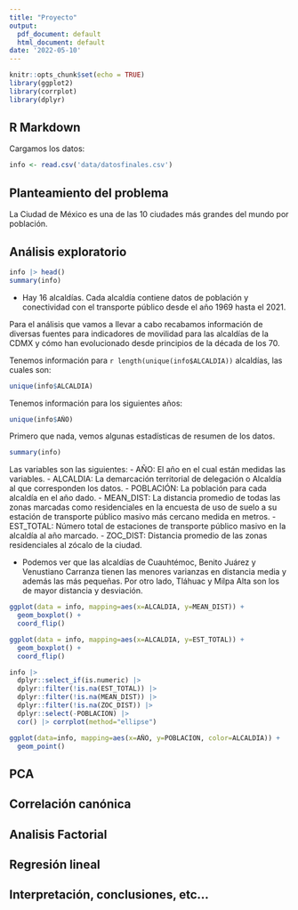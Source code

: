 ---
title: "Proyecto"
output:
  pdf_document: default
  html_document: default
date: '2022-05-10'
---

```{r setup, include=FALSE}
knitr::opts_chunk$set(echo = TRUE)
library(ggplot2)
library(corrplot)
library(dplyr)
```

## R Markdown

Cargamos los datos:

```{r}
info <- read.csv('data/datosfinales.csv')
```

## Planteamiento del problema

La Ciudad de México es una de las 10 ciudades más grandes del mundo por población.

## Análisis exploratorio

```{R}
info |> head()
summary(info)
```

* Hay 16 alcaldías. Cada alcaldía contiene datos de población y conectividad con el transporte público desde el año 1969 hasta el 2021.

Para el análisis que vamos a llevar a cabo recabamos información de diversas fuentes para indicadores de movilidad para las alcaldías de la CDMX y cómo han evolucionado desde principios de la década de los 70.

Tenemos información para `r length(unique(info$ALCALDIA))` alcaldías, las cuales son:
```{R}
unique(info$ALCALDIA)
```

Tenemos información para los siguientes años:
```{R}
unique(info$AÑO)
```

Primero que nada, vemos algunas estadísticas de resumen de los datos.

```{R}
summary(info)
```

Las variables son las siguientes:
- AÑO: El año en el cual están medidas las variables.
- ALCALDIA: La demarcación territorial de delegación o Alcaldía al que
  corresponden los datos.
- POBLACIÓN: La población para cada alcaldía en el año dado.
- MEAN_DIST: La distancia promedio de todas las zonas marcadas como
  residenciales en la encuesta de uso de suelo a su estación de transporte público masivo más cercano medida en metros.
- EST_TOTAL: Número total de estaciones de transporte público masivo en la
  alcaldía al año marcado.
- ZOC_DIST: Distancia promedio de las zonas residenciales al zócalo de la ciudad.

* Podemos ver que las alcaldías de Cuauhtémoc, Benito Juárez y Venustiano Carranza tienen las menores varianzas en distancia media y además las más pequeñas. Por otro lado, Tláhuac y Milpa Alta son los de mayor distancia y desviación.
```{R}
ggplot(data = info, mapping=aes(x=ALCALDIA, y=MEAN_DIST)) +
  geom_boxplot() + 
  coord_flip()
```

```{R}
ggplot(data = info, mapping=aes(x=ALCALDIA, y=EST_TOTAL)) +
  geom_boxplot() + 
  coord_flip()
```

```{R}
info |>
  dplyr::select_if(is.numeric) |>
  dplyr::filter(!is.na(EST_TOTAL)) |>
  dplyr::filter(!is.na(MEAN_DIST)) |>
  dplyr::filter(!is.na(ZOC_DIST)) |>
  dplyr::select(-POBLACION) |>
  cor() |> corrplot(method="ellipse")
```

```{r}
ggplot(data=info, mapping=aes(x=AÑO, y=POBLACION, color=ALCALDIA)) +
  geom_point()
```


## PCA

## Correlación canónica

## Analisis Factorial

## Regresión lineal

## Interpretación, conclusiones, etc...
